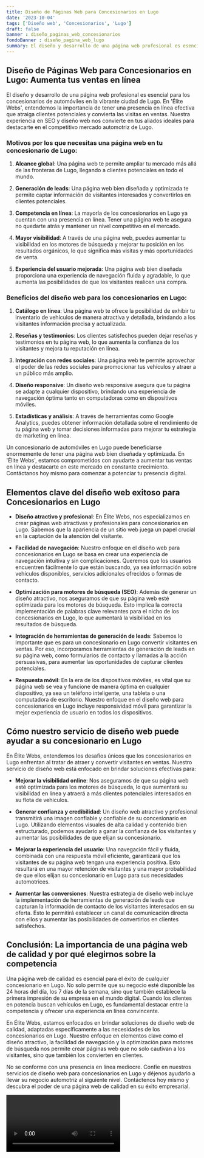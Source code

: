 ```yaml
---
title: Diseño de Páginas Web para Concesionarios en Lugo
date: '2023-10-04'
tags: ['Diseño web', 'Concesionarios', 'Lugo']
draft: false
banner : diseño_paginas_web_concesionarios
fondoBanner : diseño_pagina_web_lugo
summary: El diseño y desarrollo de una página web profesional es esencial para los concesionarios de automóviles en la vibrante ciudad de Lugo. En 'Élite Webs', entendemos la importancia de tener una presencia en línea efectiva que atraiga clientes potenciales y convierta las visitas en ventas. Nuestra experiencia en SEO y diseño web nos convierte en tus aliados ideales para destacarte en el competitivo mercado automotriz de Lugo.
---
```


## Diseño de Páginas Web para Concesionarios en Lugo: Aumenta tus ventas en línea

El diseño y desarrollo de una página web profesional es esencial para los concesionarios de automóviles en la vibrante ciudad de Lugo. En 'Élite Webs', entendemos la importancia de tener una presencia en línea efectiva que atraiga clientes potenciales y convierta las visitas en ventas. Nuestra experiencia en SEO y diseño web nos convierte en tus aliados ideales para destacarte en el competitivo mercado automotriz de Lugo.

### Motivos por los que necesitas una página web en tu concesionario de Lugo:

1. **Alcance global**: Una página web te permite ampliar tu mercado más allá de las fronteras de Lugo, llegando a clientes potenciales en todo el mundo.

2. **Generación de leads**: Una página web bien diseñada y optimizada te permite captar información de visitantes interesados y convertirlos en clientes potenciales.

3. **Competencia en línea**: La mayoría de los concesionarios en Lugo ya cuentan con una presencia en línea. Tener una página web te asegura no quedarte atrás y mantener un nivel competitivo en el mercado.

4. **Mayor visibilidad**: A través de una página web, puedes aumentar tu visibilidad en los motores de búsqueda y mejorar tu posición en los resultados orgánicos, lo que significa más visitas y más oportunidades de venta.

5. **Experiencia del usuario mejorada**: Una página web bien diseñada proporciona una experiencia de navegación fluida y agradable, lo que aumenta las posibilidades de que los visitantes realicen una compra.

### Beneficios del diseño web para los concesionarios en Lugo:

1. **Catálogo en línea**: Una página web te ofrece la posibilidad de exhibir tu inventario de vehículos de manera atractiva y detallada, brindando a los visitantes información precisa y actualizada.

2. **Reseñas y testimonios**: Los clientes satisfechos pueden dejar reseñas y testimonios en tu página web, lo que aumenta la confianza de los visitantes y mejora tu reputación en línea.

3. **Integración con redes sociales**: Una página web te permite aprovechar el poder de las redes sociales para promocionar tus vehículos y atraer a un público más amplio.

4. **Diseño responsive**: Un diseño web responsive asegura que tu página se adapte a cualquier dispositivo, brindando una experiencia de navegación óptima tanto en computadoras como en dispositivos móviles.

5. **Estadísticas y análisis**: A través de herramientas como Google Analytics, puedes obtener información detallada sobre el rendimiento de tu página web y tomar decisiones informadas para mejorar tu estrategia de marketing en línea.

Un concesionario de automóviles en Lugo puede beneficiarse enormemente de tener una página web bien diseñada y optimizada. En 'Élite Webs', estamos comprometidos con ayudarte a aumentar tus ventas en línea y destacarte en este mercado en constante crecimiento. Contáctanos hoy mismo para comenzar a potenciar tu presencia digital.

<GifSeo />

<Cta />

## Elementos clave del diseño web exitoso para Concesionarios en Lugo

- **Diseño atractivo y profesional**: En Élite Webs, nos especializamos en crear páginas web atractivas y profesionales para concesionarios en Lugo. Sabemos que la apariencia de un sitio web juega un papel crucial en la captación de la atención del visitante.

- **Facilidad de navegación**: Nuestro enfoque en el diseño web para concesionarios en Lugo se basa en crear una experiencia de navegación intuitiva y sin complicaciones. Queremos que los usuarios encuentren fácilmente lo que están buscando, ya sea información sobre vehículos disponibles, servicios adicionales ofrecidos o formas de contacto.

- **Optimización para motores de búsqueda (SEO)**: Además de generar un diseño atractivo, nos aseguramos de que su página web esté optimizada para los motores de búsqueda. Esto implica la correcta implementación de palabras clave relevantes para el nicho de los concesionarios en Lugo, lo que aumentará la visibilidad en los resultados de búsqueda.

- **Integración de herramientas de generación de leads**: Sabemos lo importante que es para un concesionario en Lugo convertir visitantes en ventas. Por eso, incorporamos herramientas de generación de leads en su página web, como formularios de contacto y llamadas a la acción persuasivas, para aumentar las oportunidades de capturar clientes potenciales.

- **Respuesta móvil**: En la era de los dispositivos móviles, es vital que su página web se vea y funcione de manera óptima en cualquier dispositivo, ya sea un teléfono inteligente, una tableta o una computadora de escritorio. Nuestro enfoque en el diseño web para concesionarios en Lugo incluye responsividad móvil para garantizar la mejor experiencia de usuario en todos los dispositivos.

## Cómo nuestro servicio de diseño web puede ayudar a su concesionario en Lugo

En Élite Webs, entendemos los desafíos únicos que los concesionarios en Lugo enfrentan al tratar de atraer y convertir visitantes en ventas. Nuestro servicio de diseño web está enfocado en brindar soluciones efectivas para:

- **Mejorar la visibilidad online**: Nos aseguramos de que su página web esté optimizada para los motores de búsqueda, lo que aumentará su visibilidad en línea y atraerá a más clientes potenciales interesados en su flota de vehículos.

- **Generar confianza y credibilidad**: Un diseño web atractivo y profesional transmitirá una imagen confiable y confiable de su concesionario en Lugo. Utilizando elementos visuales de alta calidad y contenido bien estructurado, podemos ayudarlo a ganar la confianza de los visitantes y aumentar las posibilidades de que elijan su concesionario.

- **Mejorar la experiencia del usuario**: Una navegación fácil y fluida, combinada con una respuesta móvil eficiente, garantizará que los visitantes de su página web tengan una experiencia positiva. Esto resultará en una mayor retención de visitantes y una mayor probabilidad de que ellos elijan su concesionario en Lugo para sus necesidades automotrices.

- **Aumentar las conversiones**: Nuestra estrategia de diseño web incluye la implementación de herramientas de generación de leads que capturan la información de contacto de los visitantes interesados en su oferta. Esto le permitirá establecer un canal de comunicación directa con ellos y aumentar las posibilidades de convertirlos en clientes satisfechos.

## Conclusión: La importancia de una página web de calidad y por qué elegirnos sobre la competencia

Una página web de calidad es esencial para el éxito de cualquier concesionario en Lugo. No solo permite que su negocio esté disponible las 24 horas del día, los 7 días de la semana, sino que también establece la primera impresión de su empresa en el mundo digital. Cuando los clientes en potencia buscan vehículos en Lugo, es fundamental destacar entre la competencia y ofrecer una experiencia en línea convincente.

En Élite Webs, estamos enfocados en brindar soluciones de diseño web de calidad, adaptadas específicamente a las necesidades de los concesionarios en Lugo. Nuestro enfoque en elementos clave como el diseño atractivo, la facilidad de navegación y la optimización para motores de búsqueda nos permite crear páginas web que no solo cautivan a los visitantes, sino que también los convierten en clientes.

No se conforme con una presencia en línea mediocre. Confíe en nuestros servicios de diseño web para concesionarios en Lugo y déjenos ayudarlo a llevar su negocio automotriz al siguiente nivel. Contáctenos hoy mismo y descubra el poder de una página web de calidad en su éxito empresarial.

<Video />

<CtaBot job='Concesionarios' city='Lugo'/>

<Gmaps query='Lugo+españa+maps' />